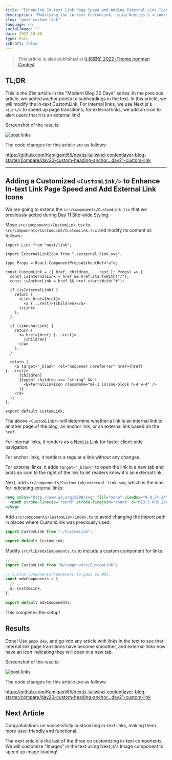 ```yaml
---
title: "Enhancing In-text Link Page Speed and Adding External Link Icons - Modern Next.js Blog Series #21"
description: "Modifying the in-text CustomLink, using Next.js's <Link/> for internal links to accelerate page transitions; adding an external link icon for external links"
slug: "post-custom-link"
language: en
socialImage: ""
date: 2022-10-06
type: Post
isDraft: false
---
```


> This article is also published at [it 邦幫忙 2022 iThome Ironman Contest](https://ithelp.ithome.com.tw/articles/10305241)

## TL;DR

This is the 21st article in the "Modern Blog 30 Days" series. In the previous article, we added anchor points to subheadings in the text. In this article, we will modify the in-text CustomLink. For internal links, we use Next.js's `<Link/>` to speed up page transitions; for external links, we add an icon to alert users that it is an external link!

Screenshot of the results:

![post links](https://i.imgur.com/BILvjrj.jpg)

The code changes for this article are as follows:

https://github.com/Kamigami55/nextjs-tailwind-contentlayer-blog-starter/compare/day20-custom-heading-anchor...day21-custom-link

---

## Adding a Customized `<CustomLink/>` to Enhance In-text Link Page Speed and Add External Link Icons

We are going to extend the `src/components/CustomLink.tsx` that we previously added during [Day 11 Site-wide Styling](/posts/blog-site-style).

Move `src/components/CustomLink.tsx` to `src/components/CustomLink/CustomLink.tsx` and modify its content as follows:

```tsx
import Link from "next/link";

import ExternalLinkIcon from "./external-link.svg";

type Props = React.ComponentPropsWithoutRef<"a">;

const CustomLink = ({ href, children, ...rest }: Props) => {
  const isInternalLink = href && href.startsWith("/");
  const isAnchorLink = href && href.startsWith("#");

  if (isInternalLink) {
    return (
      <Link href={href}>
        <a {...rest}>{children}</a>
      </Link>
    );
  }

  if (isAnchorLink) {
    return (
      <a href={href} {...rest}>
        {children}
      </a>
    );
  }

  return (
    <a target="_blank" rel="noopener noreferrer" href={href} {...rest}>
      {children}
      {typeof children === "string" && (
        <ExternalLinkIcon className="ml-1 inline-block h-4 w-4" />
      )}
    </a>
  );
};

export default CustomLink;
```

The above `<CustomLink/>` will determine whether a link is an internal link to another page of the blog, an anchor link, or an external link based on the `href`.

For internal links, it renders as a [Next.js Link](https://nextjs.org/docs/routing/introduction#linking-between-pages) for faster client-side navigation.

For anchor links, it renders a regular a link without any changes.

For external links, it adds `target="_blank"` to open the link in a new tab and adds an icon to the right of the link to let readers know it's an external link.

Next, add `src/components/CustomLink/external-link.svg`, which is the icon for indicating external links:

```svg
<svg xmlns="http://www.w3.org/2000/svg" fill="none" viewBox="0 0 24 24" stroke-width="1.5" stroke="currentColor" class="w-6 h-6">
  <path stroke-linecap="round" stroke-linejoin="round" d="M13.5 6H5.25A2.25 2.25 0 003 8.25v10.5A2.25 2.25 0 005.25 21h10.5A2.25 2.25 0 0018 18.75V10.5m-10.5 6L21 3m0 0h-5.25M21 3v5.25" />
</svg>
```

Add `src/components/CustomLink/index.ts` to avoid changing the import path in places where CustomLink was previously used:

```ts
import CustomLink from "./CustomLink";

export default CustomLink;
```

Modify `src/lib/mdxComponents.ts` to include a custom component for links:

```ts
// ...
import CustomLink from "@/components/CustomLink";

// Custom components/renderers to pass to MDX.
const mdxComponents = {
  // ...
  a: CustomLink,
};

export default mdxComponents;
```

This completes the setup!

## Results

Done! Use `pnpm dev`, and go into any article with links in the text to see that internal link page transitions have become smoother, and external links now have an icon indicating they will open in a new tab.

Screenshot of the results:

![post links](https://i.imgur.com/BILvjrj.jpg)

The code changes for this article are as follows:

https://github.com/Kamigami55/nextjs-tailwind-contentlayer-blog-starter/compare/day20-custom-heading-anchor...day21-custom-link

## Next Article

Congratulations on successfully customizing in-text links, making them more user-friendly and functional.

The next article is the last of the three on customizing in-text components. We will customize "Images" in the text using Next.js's Image component to speed up image loading!
